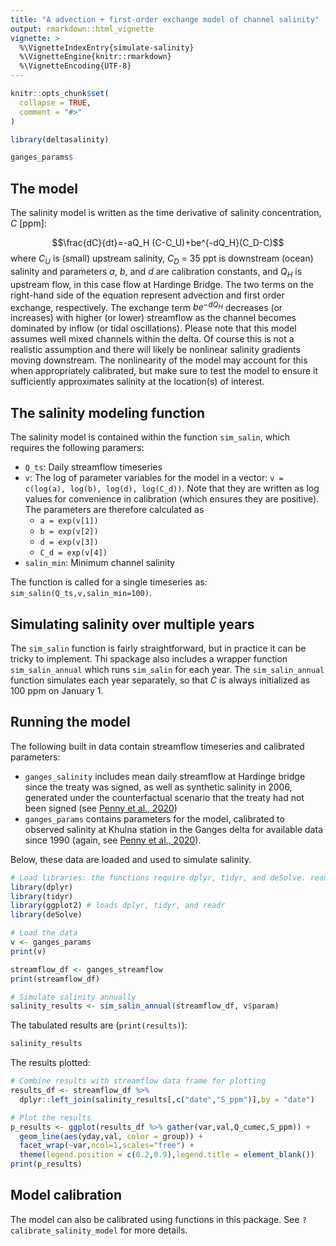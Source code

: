 ```yaml
---
title: "A advection + first-order exchange model of channel salinity"
output: rmarkdown::html_vignette
vignette: >
  %\VignetteIndexEntry{simulate-salinity}
  %\VignetteEngine{knitr::rmarkdown}
  %\VignetteEncoding{UTF-8}
---
```


```r
knitr::opts_chunk$set(
  collapse = TRUE,
  comment = "#>"
)
```

```r
library(deltasalinity)

ganges_params$
```

## The model

The salinity model is written as the time derivative of salinity concentration, $C$ [ppm]:

$$\frac{dC}{dt}=-aQ_H (C-C_U)+be^{-dQ_H}(C_D-C)$$
where $C_U$ is (small) upstream salinity, $C_D$ = 35 ppt is downstream (ocean) salinity and parameters $a$, $b$, and $d$ are calibration constants, and $Q_H$ is upstream flow, in this case flow at Hardinge Bridge. The two terms on the right-hand side of the equation represent advection and first order exchange, respectively. The exchange term $be^{-dQ_H}$ decreases (or increases) with higher (or lower) streamflow as the channel becomes dominated by inflow (or tidal oscillations). Please note that this model assumes well mixed channels within the delta. Of course this is not a realistic assumption and there will likely be nonlinear salinity gradients moving downstream. The nonlinearity of the model may account for this when appropriately calibrated, but make sure to test the model to ensure it sufficiently approximates salinity at the location(s) of interest. 

## The salinity modeling function

The salinity model is contained within the function `sim_salin`, which requires the following paramers:

* `Q_ts`: Daily streamflow timeseries
* `v`: The log of parameter variables for the model in a vector: `v = c(log(a), log(b), log(d), log(C_d))`. Note that they are written as log values for convenience in calibration (which ensures they are positive). The parameters are therefore calculated as
    + `a = exp(v[1])`
    + `b = exp(v[2])`
    + `d = exp(v[3])`
    + `C_d = exp(v[4])`
* `salin_min`: Minimum channel salinity

The function is called for a single timeseries as: `sim_salin(Q_ts,v,salin_min=100)`.

## Simulating salinity over multiple years

The `sim_salin` function is fairly straightforward, but in practice it can be tricky to implement. Thi spackage also includes a wrapper function `sim_salin_annual` which runs `sim_salin` for each year. The `sim_salin_annual` function simulates each year separately, so that $C$ is always initialized as 100 ppm on January 1.

## Running the model

The following built in data contain streamflow timeseries and calibrated parameters:

* `ganges_salinity` includes mean daily streamflow at Hardinge bridge since the treaty was signed, as well as synthetic salinity in 2006, generated under the counterfactual scenario that the treaty had not been signed (see [Penny et al., 2020](https://agupubs.onlinelibrary.wiley.com/doi/abs/10.1029/2019WR026166))
* `ganges_params` contains parameters for the model, calibrated to observed salinity at Khulna station in the Ganges delta for available data since 1990 (again, see [Penny et al., 2020](https://agupubs.onlinelibrary.wiley.com/doi/abs/10.1029/2019WR026166)).

Below, these data are loaded and used to simulate salinity.

```r
# Load libraries: the functions require dplyr, tidyr, and deSolve. read_csv requires readr
library(dplyr)
library(tidyr)
library(ggplot2) # loads dplyr, tidyr, and readr
library(deSolve)

# Load the data
v <- ganges_params
print(v)

streamflow_df <- ganges_streamflow
print(streamflow_df)

# Simulate salinity annually
salinity_results <- sim_salin_annual(streamflow_df, v$param)
```

The tabulated results are (`print(results)`):
```r
salinity_results
```

The results plotted:

```r
# Combine results with streamflow data frame for plotting
results_df <- streamflow_df %>%
  dplyr::left_join(salinity_results[,c("date","S_ppm")],by = "date")

# Plot the results
p_results <- ggplot(results_df %>% gather(var,val,Q_cumec,S_ppm)) + 
  geom_line(aes(yday,val, color = group)) +
  facet_wrap(~var,ncol=1,scales="free") +
  theme(legend.position = c(0.2,0.9),legend.title = element_blank())
print(p_results)
```

## Model calibration

The model can also be calibrated using functions in this package. See `?calibrate_salinity_model` for more details.

